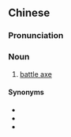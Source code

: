 ==Chinese==
{{zh-forms|type=12}}

===Pronunciation===
{{zh-pron
|m=dàfǔzi
|cat=n
}}

===Noun===
{{zh-noun}}

# [[battle axe]]

====Synonyms====
* {{zh-l|斧鉞}}
* {{zh-l|戚揚/戚扬}}
* {{zh-l|戰斧}}